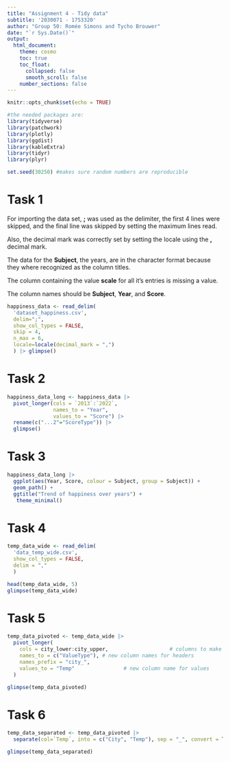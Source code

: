 ```yaml
---
title: "Assignment 4 - Tidy data"
subtitle: '2030071 - 1753320'
author: "Group 50: Romée Simons and Tycho Brouwer"
date: "`r Sys.Date()`"
output:
  html_document:
    theme: cosmo
    toc: true
    toc_float:
      collapsed: false
      smooth_scroll: false
    number_sections: false
---
```


```r
knitr::opts_chunk$set(echo = TRUE)

#the needed packages are: 
library(tidyverse)
library(patchwork)
library(plotly)
library(ggdist)
library(kableExtra)
library(tidyr)
library(plyr)

set.seed(30250) #makes sure random numbers are reproducible

```

# Task 1

For importing the data set, **;** was used as the delimiter, the first 4 lines were skipped, and the final line was skipped by setting the maximum lines read.

Also, the decimal mark was correctly set by setting the locale using the **,** decimal mark.

The data for the **Subject**, the years, are in the character format because they where recognized as the column titles.

The column containing the value **scale** for all it's entries is missing a value.

The column names should be **Subject**, **Year**, and **Score**.

```r
happiness_data <- read_delim(
  'dataset_happiness.csv',
  delim=";",
  show_col_types = FALSE,
  skip = 4,
  n_max = 6,
  locale=locale(decimal_mark = ",")
  ) |> glimpse()
```

# Task 2

```r

happiness_data_long <- happiness_data |>
  pivot_longer(cols = `2013`:`2022`,
               names_to = "Year",
               values_to = "Score") |>
  rename(c("...2"="ScoreType")) |>
  glimpse()
```

# Task 3

```r
happiness_data_long |>
  ggplot(aes(Year, Score, colour = Subject, group = Subject)) +
  geom_path() +
  ggtitle("Trend of happiness over years") +
   theme_minimal()
```

# Task 4

```r
temp_data_wide <- read_delim(
  'data_temp_wide.csv',
  show_col_types = FALSE,
  delim = ","
  )

head(temp_data_wide, 5)
glimpse(temp_data_wide)
```

# Task 5

```r
temp_data_pivoted <- temp_data_wide |>
  pivot_longer(
    cols = city_lower:city_upper,                    # columns to make long 
    names_to = c("ValueType"), # new column names for headers
    names_prefix = "city_",
    values_to = "Temp"                # new column name for values
  )

glimpse(temp_data_pivoted)
```

# Task 6

```r
temp_data_separated <- temp_data_pivoted |>
  separate(col=`Temp`, into = c("City", "Temp"), sep = "_", convert = TRUE)

glimpse(temp_data_separated)
```












